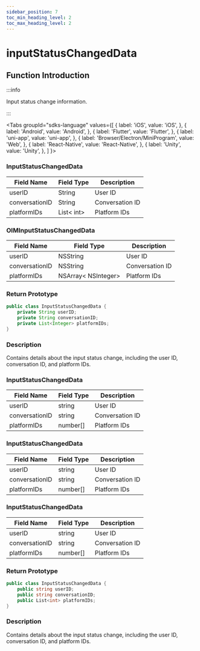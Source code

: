 ```yaml
---
sidebar_position: 7
toc_min_heading_level: 2
toc_max_heading_level: 2
---
```


# inputStatusChangedData

## Function Introduction

:::info

Input status change information.

:::

<Tabs
groupId="sdks-language"
values={[
{ label: 'iOS', value: 'iOS', },
{ label: 'Android', value: 'Android', },
{ label: 'Flutter', value: 'Flutter', },
{ label: 'uni-app', value: 'uni-app', },
{ label: 'Browser/Electron/MiniProgram', value: 'Web', },
{ label: 'React-Native', value: 'React-Native', },
{ label: 'Unity', value: 'Unity', },
]
}>

<TabItem value="Flutter">

### InputStatusChangedData

| Field Name       | Field Type                                     | Description                               |
| ---------------- | ----------------------------------------------- | ----------------------------------------- |
| userID           | String                                         | User ID                                   |
| conversationID   | String                                         | Conversation ID                           |
| platformIDs      | List< int>                                     | Platform IDs                              |

</TabItem>

<TabItem value="iOS">

### OIMInputStatusChangedData

| Field Name       | Field Type                                     | Description                               |
| ---------------- | ----------------------------------------------- | ----------------------------------------- |
| userID           | NSString                                       | User ID                                   |
| conversationID   | NSString                                       | Conversation ID                           |
| platformIDs      | NSArray< NSInteger>                                | Platform IDs                              |

</TabItem>

<TabItem value="Android">

### Return Prototype

```java showLineNumbers
public class InputStatusChangedData {
    private String userID;
    private String conversationID;
    private List<Integer> platformIDs;
}
```

### Description

Contains details about the input status change, including the user ID, conversation ID, and platform IDs.

</TabItem>

<TabItem value="uni-app">

### InputStatusChangedData

| Field Name          | Field Type                                               | Description                                                                  |
| ----------------- | -------------------------------------------------- | --------------------------------------------------------------------- |
| userID          | string                                               | User ID                                                              |
| conversationID     | string                                               | Conversation ID                                                    |
| platformIDs      | number[]                                              | Platform IDs                                                     |

</TabItem>

<TabItem value="Web">

### InputStatusChangedData

| Field Name          | Field Type                                               | Description                                                                  |
| ----------------- | -------------------------------------------------- | --------------------------------------------------------------------- |
| userID          | string                                               | User ID                                                              |
| conversationID     | string                                               | Conversation ID                                                    |
| platformIDs      | number[]                                              | Platform IDs                                                     |

</TabItem>

<TabItem value="React-Native">

### InputStatusChangedData

| Field Name          | Field Type                                               | Description                                                                  |
| ----------------- | -------------------------------------------------- | --------------------------------------------------------------------- |
| userID          | string                                               | User ID                                                              |
| conversationID     | string                                               | Conversation ID                                                    |
| platformIDs      | number[]                                              | Platform IDs                                                     |

</TabItem>

<TabItem value="Unity">

### Return Prototype

```csharp showLineNumbers
public class InputStatusChangedData {
    public string userID;
    public string conversationID;
    public List<int> platformIDs;
}
```

### Description

Contains details about the input status change, including the user ID, conversation ID, and platform IDs.

</TabItem>

</Tabs>